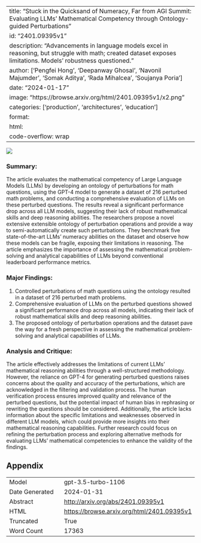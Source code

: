 
---
title: "Stuck in the Quicksand of Numeracy, Far from AGI Summit: Evaluating LLMs' Mathematical Competency through Ontology-guided Perturbations"
id: "2401.09395v1"
description: "Advancements in language models excel in reasoning, but struggle with math; created dataset exposes limitations. Models' robustness questioned."
author: ['Pengfei Hong', 'Deepanway Ghosal', 'Navonil Majumder', 'Somak Aditya', 'Rada Mihalcea', 'Soujanya Poria']
date: "2024-01-17"
image: "https://browse.arxiv.org/html/2401.09395v1/x2.png"
categories: ['production', 'architectures', 'education']
format:
  html:
    code-overflow: wrap
---

![](https://browse.arxiv.org/html/2401.09395v1/x2.png)

### Summary:

The article evaluates the mathematical competency of Large Language Models (LLMs) by developing an ontology of perturbations for math questions, using the GPT-4 model to generate a dataset of 216 perturbed math problems, and conducting a comprehensive evaluation of LLMs on these perturbed questions. The results reveal a significant performance drop across all LLM models, suggesting their lack of robust mathematical skills and deep reasoning abilities. The researchers propose a novel extensive extensible ontology of perturbation operations and provide a way to semi-automatically create such perturbations. They benchmark five state-of-the-art LLMs' numeracy abilities on the dataset and observe how these models can be fragile, exposing their limitations in reasoning. The article emphasizes the importance of assessing the mathematical problem-solving and analytical capabilities of LLMs beyond conventional leaderboard performance metrics.

### Major Findings:
1. Controlled perturbations of math questions using the ontology resulted in a dataset of 216 perturbed math problems.
2. Comprehensive evaluation of LLMs on the perturbed questions showed a significant performance drop across all models, indicating their lack of robust mathematical skills and deep reasoning abilities.
3. The proposed ontology of perturbation operations and the dataset pave the way for a fresh perspective in assessing the mathematical problem-solving and analytical capabilities of LLMs.


### Analysis and Critique:
The article effectively addresses the limitations of current LLMs' mathematical reasoning abilities through a well-structured methodology. However, the reliance on GPT-4 for generating perturbed questions raises concerns about the quality and accuracy of the perturbations, which are acknowledged in the filtering and validation process. The human verification process ensures improved quality and relevance of the perturbed questions, but the potential impact of human bias in rephrasing or rewriting the questions should be considered. Additionally, the article lacks information about the specific limitations and weaknesses observed in different LLM models, which could provide more insights into their mathematical reasoning capabilities. Further research could focus on refining the perturbation process and exploring alternative methods for evaluating LLMs' mathematical competencies to enhance the validity of the findings.

## Appendix

|          |          |
|----------|----------|
| Model     | gpt-3.5-turbo-1106       |
| Date Generated     | 2024-01-31       |
| Abstract | [http://arxiv.org/abs/2401.09395v1](http://arxiv.org/abs/2401.09395v1)        |
| HTML     | [https://browse.arxiv.org/html/2401.09395v1](https://browse.arxiv.org/html/2401.09395v1)       |
| Truncated       | True       |
| Word Count       | 17363       |